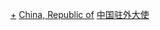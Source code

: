 {{Commonscat|Ambassadors of the Republic of China}}

[[Category:中華民國駐外官員|+]]
[[Category:各国驻外大使|China, Republic of]]
[[Category:中国驻外大使|]]